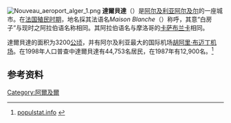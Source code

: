 {{About|阿尔及利亚城市|摩洛哥城市|卡萨布兰卡}}
[[Image:Nouveau_aeroport_alger_1.png|thumb]]
'''達爾貝達'''（{{lang-ar|الدار البيضاء}}）是[[阿尔及利亚|阿尔及利亚]][[阿尔及尔|阿尔及尔]]的一座城市。在[[法属阿尔及利亚|法国殖民时期]]，地名採其法语名''Maison Blanche''（{{IPA-fr|mɛzɔ̃ blɑ̃ʃ}}）称呼，其意“白房子”与现时之阿拉伯语名称相同。其阿拉伯语名与摩洛哥的[[卡萨布兰卡|卡萨布兰卡]]相同。

達爾貝達的面积为3200[[公顷|公顷]]，并有阿尔及利亚最大的国际机场[[胡阿里·布迈丁机场|胡阿里·布迈丁机场]]。在1998年人口普查中達爾貝達有44,753名居民，在1987年有12,900名。<ref name=populstat>[http://www.populstat.info/Africa/algeriat.htm populstat.info] {{webarchive|url=https://web.archive.org/web/20160303175036/http://www.populstat.info/Africa/algeriat.htm |date=2016-03-03 }}</ref>

==参考资料==
{{Reflist}}


{{coord|36|42|51|N|3|12|45|E|region:DZ_type:city_source:kolossus-frwiki|display=title}}

{{DEFAULTSORT:Dar El Beida}}
[[Category:阿爾及爾|Category:阿爾及爾]]